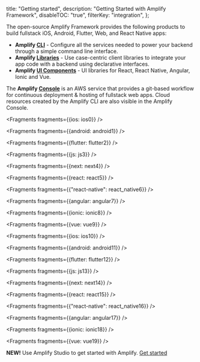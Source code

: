   title: "Getting started",
  description: "Getting Started with Amplify Framework",
  disableTOC: "true",
  filterKey: "integration",
};

The open-source Amplify Framework provides the following products to build fullstack iOS, Android, Flutter, Web, and React Native apps:

- **Amplify [CLI](/cli)** - Configure all the services needed to power your backend through a simple command line interface.
- **Amplify [Libraries](/lib)** - Use case-centric client libraries to integrate your app code with a backend using declarative interfaces.
- **Amplify [UI Components](/ui)** - UI libraries for React, React Native, Angular, Ionic and Vue.

The **Amplify [Console](https://aws.amazon.com/amplify/console/)** is an AWS service that provides a git-based workflow for continuous deployment & hosting of fullstack web apps. Cloud resources created by the Amplify CLI are also visible in the Amplify Console.


<Fragments fragments={{ios: ios0}} />


<Fragments fragments={{android: android1}} />


<Fragments fragments={{flutter: flutter2}} />


<Fragments fragments={{js: js3}} />


<Fragments fragments={{next: next4}} />


<Fragments fragments={{react: react5}} />


<Fragments fragments={{"react-native": react_native6}} />


<Fragments fragments={{angular: angular7}} />


<Fragments fragments={{ionic: ionic8}} />


<Fragments fragments={{vue: vue9}} />


<Fragments fragments={{ios: ios10}} />


<Fragments fragments={{android: android11}} />


<Fragments fragments={{flutter: flutter12}} />


<Fragments fragments={{js: js13}} />


<Fragments fragments={{next: next14}} />


<Fragments fragments={{react: react15}} />


<Fragments fragments={{"react-native": react_native16}} />


<Fragments fragments={{angular: angular17}} />


<Fragments fragments={{ionic: ionic18}} />


<Fragments fragments={{vue: vue19}} />

**NEW!** Use Amplify Studio to get started with Amplify. [Get started](https://sandbox.amplifyapp.com/start#datastore)
